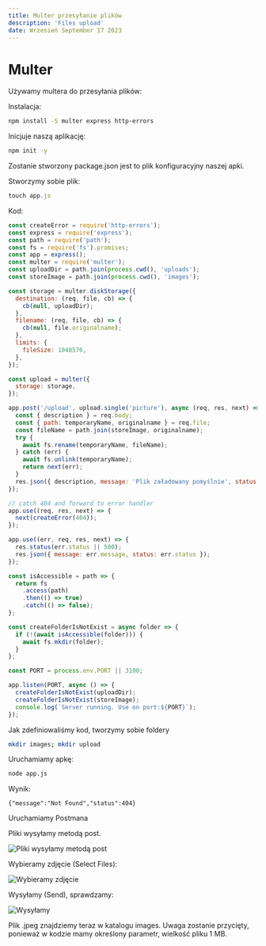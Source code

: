 ```yaml
---
title: Multer przesyłanie plików
description: 'Files upload'
date: Wrzesień September 17 2023
---
```


# Multer

Używamy multera do przesyłania plików:

Instalacja:

```bash
npm install -S multer express http-errors
```

Inicjuje naszą aplikację:

```bash
npm init -y
```

Zostanie stworzony package.json jest to plik konfiguracyjny naszej apki.

Stworzymy sobie plik:

```javascript
touch app.js
```

Kod:

```javascript
const createError = require('http-errors');
const express = require('express');
const path = require('path');
const fs = require('fs').promises;
const app = express();
const multer = require('multer');
const uploadDir = path.join(process.cwd(), 'uploads');
const storeImage = path.join(process.cwd(), 'images');

const storage = multer.diskStorage({
  destination: (req, file, cb) => {
    cb(null, uploadDir);
  },
  filename: (req, file, cb) => {
    cb(null, file.originalname);
  },
  limits: {
    fileSize: 1048576,
  },
});

const upload = multer({
  storage: storage,
});

app.post('/upload', upload.single('picture'), async (req, res, next) => {
  const { description } = req.body;
  const { path: temporaryName, originalname } = req.file;
  const fileName = path.join(storeImage, originalname);
  try {
    await fs.rename(temporaryName, fileName);
  } catch (err) {
    await fs.unlink(temporaryName);
    return next(err);
  }
  res.json({ description, message: 'Plik załadowany pomyślnie', status: 200 });
});

// catch 404 and forward to error handler
app.use((req, res, next) => {
  next(createError(404));
});

app.use((err, req, res, next) => {
  res.status(err.status || 500);
  res.json({ message: err.message, status: err.status });
});

const isAccessible = path => {
  return fs
    .access(path)
    .then(() => true)
    .catch(() => false);
};

const createFolderIsNotExist = async folder => {
  if (!(await isAccessible(folder))) {
    await fs.mkdir(folder);
  }
};

const PORT = process.env.PORT || 3100;

app.listen(PORT, async () => {
  createFolderIsNotExist(uploadDir);
  createFolderIsNotExist(storeImage);
  console.log(`Server running. Use on port:${PORT}`);
});
```

Jak zdefiniowaliśmy kod, tworzymy sobie foldery

```bash
mkdir images; mkdir upload
```

Uruchamiamy apkę:

```bash
node app.js
```

Wynik:

```text
{"message":"Not Found","status":404}
```

Uruchamiamy Postmana 

Pliki wysyłamy metodą post.

![Pliki wysyłamy metodą post](https://raw.githubusercontent.com/lukasz-sklad/blog/main/posts/920/1.png)

  
Wybieramy zdjęcie (Select Files):

![Wybieramy zdjęcie](https://raw.githubusercontent.com/lukasz-sklad/blog/main/posts/920/2.png)

  
Wysyłamy (Send), sprawdzamy:

![Wysyłamy](https://raw.githubusercontent.com/lukasz-sklad/blog/main/posts/920/3.png)

  
Plik .jpeg znajdziemy teraz w katalogu images. Uwaga zostanie przycięty, ponieważ w kodzie mamy określony parametr, wielkość pliku 1 MB.